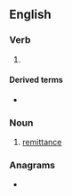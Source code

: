 ==English==

===Verb===
{{head|en|verb form}}

# {{present participle of|en|remit|nocat=1}}

====Derived terms====
* {{l|en|contraremitting}}

===Noun===
{{en-noun}}

# [[remittance]]

===Anagrams===
* {{anagrams|en|a=egiimnrtt|termiting}}